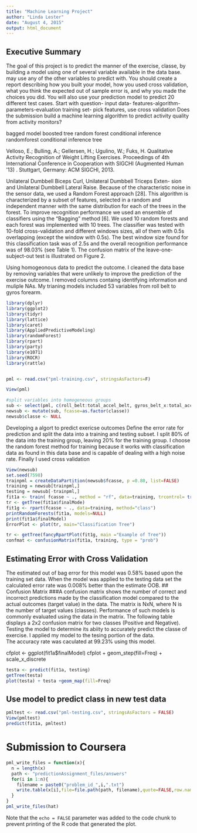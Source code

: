 ```yaml
---
title: "Machine Learning Project"
author: "Linda Lester"
date: "August 4, 2015"
output: html_document
---
```

## Executive Summary
The goal of this project is to predict the manner of the exercise, classe,  by building a model using one of several variable available in the data base.  may use any of the other variables to predict with. You should create a report describing how you built your model, how you used cross validation, what you think the expected out of sample error is, and why you made the choices you did. You will also use your prediction model to predict 20 different test cases. 
Start with question- input data- features-algorithm-parameters-evaluation
training set- pick features, use cross validation
Does the submission build a machine learning algorithm to predict activity quality from activity monitors?

bagged model boosted tree random forest  conditional inference randomforest
 conditional inference tree

Velloso, E.; Bulling, A.; Gellersen, H.; Ugulino, W.; Fuks, H. Qualitative Activity Recognition of Weight Lifting Exercises. Proceedings of 4th International Conference in Cooperation with SIGCHI (Augmented Human '13) . Stuttgart, Germany: ACM SIGCHI, 2013.

Unilateral Dumbbell Biceps Curl, Unilateral Dumbbell Triceps Exten- sion and Unilateral Dumbbell Lateral Raise.
Because of the characteristic noise in the sensor data, we used a Random Forest approach [28]. This algorithm is characterized by a subset of features, selected in a random and independent manner with the same distribution for each of the trees in the forest. To improve recognition performance we used an ensemble of classifiers using the “Bagging” method [6]. We used 10 random forests and each forest was implemented with 10 trees. The classifier was tested with 10-fold cross-validation and different windows sizes, all of them with 0.5s overlapping (except the window with 0.5s). The best window size found for this classification task was of 2.5s and the overall recognition performance was of 98.03% (see Table 1). 
The confusion matrix of the leave-one-subject-out test is illustrated on Figure 2.

Using homogeonous data to predict the outcome.  I cleaned the data base by removing variables that were unlikely to improve the prediction of the exercise outcome.
I removed columns containg identifying information and muliple NAs. My trianing models included 53 variables from roll belt to gyros forearm.
```r
library(dplyr)
library(ggplot2)
library(tidyr)
library(lattice)
library(caret)
library(AppliedPredictiveModeling)
library(randomForest)
library(rpart)
library(party)
library(e1071)
library(ROCR)
library(rattle)


pml <- read.csv("pml-training.csv", stringsAsFactors=F)

View(pml)

#split variables into homogeneous groups
sub <- select(pml, c(roll_belt:total_accel_belt, gyros_belt_x:total_accel_arm, gyros_arm_x:magnet_arm_z, roll_dumbbell:yaw_dumbbell, total_accel_dumbbell, gyros_dumbbell_x:yaw_forearm, total_accel_forearm, gyros_forearm_x:classe))
newsub <- mutate(sub, fcasse=as.factor(classe))
newsub$classe <- NULL
```
Developing a algort to predict exericse outcomes
Define the error rate for prediction and split the data into a training and testing subset. I split 80% of the data into the training group, leaving 20% for the training group. 
I choose the random forest method for training because it works with classification data as found in this data base and is capable of dealing with a high noise rate. Finally I used cross validation

```r
View(newsub)
set.seed(7598)
trainpml = createDataPartition(newsub$fcasse, p =0.80, list=FALSE)
training = newsub[trainpml,]
testing = newsub[-trainpml,]
fit1a <- train( fcasse ~ ., method = "rf", data=training, trcontrol= trainControl(method = "cv", number =7), prox= TRUE, allowParallel=TRUE) 
tr <- getTree(fit1a$finalMode)
fit1g <- rpart(fcasse ~ ., data=training, method="class")
printRandomForests(fit1a, models=NULL)
print(fit1a$finalModel)
ErrorPlot <- plot(tr, main="Classification Tree")

tr <- getTree(fancyRpartPlot(fit1g, main ="Example of Tree"))
confmat <- confusionMatrix(fit1a, training, type = "prob")
```



## Estimating Error with Cross Validation

The estimated out of bag error for this model was 0.58% based upon the training set data. 
When the model was applied to the testing data set the calculated error rate was 0.008% better than the estimate OOB.
## Confusion Matrix
###A confusion matrix shows the number of correct and incorrect predictions made by the classification model compared to the actual outcomes (target value) in the data. The matrix is NxN, where N is the number of target values (classes). Performance of such models is commonly evaluated using the data in the matrix. The following table displays a 2x2 confusion matrix for two classes (Positive and Negative).
Testing the model to determine its abiity to accurately predict the classe of exercise. I applied my model to the tesing portion of the data.  
The accuracy rate was caculated at 99.23% using this model.

cfplot <- ggplot(fit1a$finalModel)
cfplot + geom_step(fill=Freq) + scale_x_discrete
```r
testa <- predict(fit1a, testing)
getTree(testa)
plot(testa) + testa +geom_map(fill=Freq)

```




## Use model to predict class in new test data

```r
pmltest <- read.csv("pml-testing.csv", stringsAsFactors = FALSE)
View(pmltest)
predict(fit1a, pmltest)
```


# Submission to Coursera
```r
pml_write_files = function(x){
  n = length(x)
  path <- "predictionAssignment_files/answers"
  for(i in 1:n){
    filename = paste0("problem_id_",i,".txt")
    write.table(x[i],file=file.path(path, filename),quote=FALSE,row.names=FALSE,col.names=FALSE)
  }
}
pml_write_files(hat)
```

Note that the `echo = FALSE` parameter was added to the code chunk to prevent printing of the R code that generated the plot.

